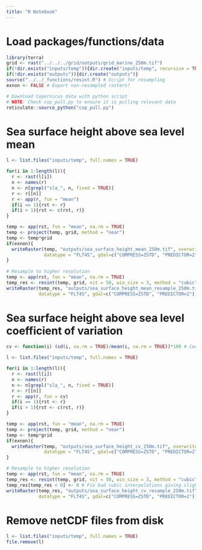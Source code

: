 ```yaml
---
title: "R Notebook"
---
```

# Load packages/functions/data
```r
library(terra)
grid <- rast("../../../grid/outputs/grid_marine_250m.tif")
if(!dir.exists("inputs/temp")){dir.create("inputs/temp", recursive = TRUE)}
if(!dir.exists("outputs")){dir.create("outputs")}
source("../../_functions/resint.R") # Script for resampling
exnon <- FALSE # Export non-resampled rasters?

# Download Copernicus data with python script
# NOTE: Check cop_pull.py to ensure it is pulling relevant data 
reticulate::source_python("cop_pull.py")
```

# Sea surface height above sea level mean
```r
l <- list.files("inputs/temp", full.names = TRUE)

for(i in 1:length(l)){
  r <- rast(l[i])
  n <- names(r)
  n <- n[grepl("sla_", n, fixed = TRUE)]
  r <- r[[n]]
  r <- app(r, fun = "mean")
  if(i == 1){rst <- r}
  if(i > 1){rst <- c(rst, r)}
}

temp <- app(rst, fun = "mean", na.rm = TRUE)
temp <- project(temp, grid, method = "near")
temp <- temp*grid
if(exnon){
  writeRaster(temp, "outputs/sea_surface_height_mean_250m.tif", overwrite = TRUE, # Use to export non-resampled layer 
              datatype = "FLT4S", gdal=c("COMPRESS=ZSTD", "PREDICTOR=2"))
}
  
# Resample to higher resolution
temp <- app(rst, fun = "mean", na.rm = TRUE)
temp_res <- resint(temp, grid, nit = 50, win_size = 3, method = "cubic")
writeRaster(temp_res, "outputs/sea_surface_height_mean_resample_250m.tif", overwrite = TRUE, 
            datatype = "FLT4S", gdal=c("COMPRESS=ZSTD", "PREDICTOR=2"))
```

# Sea surface height above sea level coefficient of variation
```r
cv <- function(i) (sd(i, na.rm = TRUE)/mean(i, na.rm = TRUE))*100 # Coefficient of variation function

l <- list.files("inputs/temp", full.names = TRUE)

for(i in 1:length(l)){
  r <- rast(l[i])
  n <- names(r)
  n <- n[grepl("sla_", n, fixed = TRUE)]
  r <- r[[n]]
  r <- app(r, fun = cv)
  if(i == 1){rst <- r}
  if(i > 1){rst <- c(rst, r)}
}

temp <- app(rst, fun = "mean", na.rm = TRUE)
temp <- project(temp, grid, method = "near")
temp <- temp*grid
if(exnon){
  writeRaster(temp, "outputs/sea_surface_height_cv_250m.tif", overwrite = TRUE, # Use to export non-resampled layer
              datatype = "FLT4S", gdal=c("COMPRESS=ZSTD", "PREDICTOR=2"))
}

# Resample to higher resolution
temp <- app(rst, fun = "mean", na.rm = TRUE)
temp_res <- resint(temp, grid, nit = 50, win_size = 3, method = "cubic")
temp_res[temp_res < 0] <- 0 # Fix bad cubic interpolations giving slight negative SDs (impossible)
writeRaster(temp_res, "outputs/sea_surface_height_cv_resample_250m.tif", overwrite = TRUE, 
            datatype = "FLT4S", gdal=c("COMPRESS=ZSTD", "PREDICTOR=2"))
```

# Remove netCDF files from disk
```r
l <- list.files("inputs/temp", full.names = TRUE)
file.remove(l) 
```

